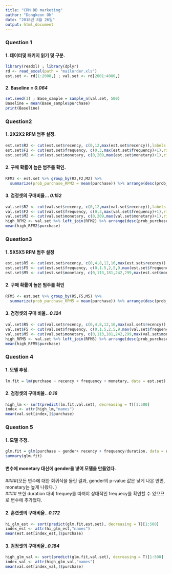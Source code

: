 ```yaml
---
title: "CRM DB marketing"
author: "Dongkeon Oh"
date: "2018년 8월 26일"
output: html_document
---
```

### Question 1
#### 1. 데이터및 패키지 읽기 및 구분.

```r
library(readxl) ; library(dplyr)
rd <- read_excel(path = "mailorder.xls")
est.set <- rd[1:2000,] ; val.set <- rd[2001:4000,]
```

#### 2. Baseline = ***0.064***
```r
set.seed(1) ; Base_sample = sample_n(val.set, 500)
Baseline = mean(Base_sample$purchase)
print(Baseline)
```

### Question2
#### 1. 2X2X2 RFM 범주 설정.
```r
est.set$R2 <- cut(est.set$recency, c(0,12,max(est.set$recency)),labels = c("2","1")) 
est.set$F2 <- cut(est.set$frequency, c(0,3,max(est.set$frequency)+1),right = F,labels = c("1","2"))
est.set$M2 <- cut(est.set$monetary, c(0,209,max(est.set$monetary)+1),right = F,labels = c("1","2"))
```

#### 2. 구매 확률이 높은 범주를 확인.
```r
RFM2 <- est.set %>% group_by(R2,F2,M2) %>% 
  summarize(prob_purchase_RPM2 = mean(purchase)) %>% arrange(desc(prob_purchase_RPM2))
```


#### 3. 검정셋의 구매비율... ***0.152***
```r
val.set$R2 <- cut(val.set$recency, c(0,12,max(val.set$recency)),labels = c("2","1")) 
val.set$F2 <- cut(val.set$frequency, c(0,3,max(val.set$frequency)+1),right = F,labels = c("1","2"))
val.set$M2 <- cut(val.set$monetary, c(0,209,max(val.set$monetary)+1),right = F,labels = c("1","2"))
high_RFM2 <- val.set %>% left_join(RFM2) %>% arrange(desc(prob_purchase_RPM2)) %>% head(500)
mean(high_RFM2$purchase)
```

### Question3 
#### 1. 5X5X5 RFM 범주 설정
```r
est.set$R5 <- cut(est.set$recency, c(0,4,8,12,16,max(est.set$recency)),labels = c("5","4","3","2","1")) 
est.set$F5 <- cut(est.set$frequency, c(0,1.5,2,5,9,max(est.set$frequency)),labels = c("1","2","3","4","5")) 
est.set$M5 <- cut(est.set$monetary, c(0,113,181,242,299,max(est.set$monetary)),labels = c("1","2","3","4","5"))
```

#### 2. 구매 확률이 높은 범주를 확인
```r
RFM5 <- est.set %>% group_by(R5,F5,M5) %>% 
  summarize(prob_purchase_RPM5 = mean(purchase)) %>% arrange(desc(prob_purchase_RPM5))
```

#### 3. 검정셋의 구매 비율.. ***0.124***
```r
val.set$R5 <- cut(val.set$recency, c(0,4,8,12,16,max(val.set$recency)),labels = c("5","4","3","2","1")) 
val.set$F5 <- cut(val.set$frequency, c(0,1.5,2,5,9,max(val.set$frequency)),labels = c("1","2","3","4","5")) 
val.set$M5 <- cut(val.set$monetary, c(0,113,181,242,299,max(val.set$monetary)),labels = c("1","2","3","4","5"))
high_RFM5 <- val.set %>% left_join(RFM5) %>% arrange(desc(prob_purchase_RPM5)) %>% head(500)
mean(high_RFM5$purchase)
```


### Question 4
#### 1. 모델 추정.
```r
lm.fit = lm(purchase ~ recency + frequency + monetary, data = est.set)
```

#### 2. 검정셋의 구매비율.. ***0.16***
```r
high_lm <- sort(predict(lm.fit,val.set), decreasing = T)[1:500]
index <- attr(high_lm,"names")
mean(val.set[index,]$purchase)
```

### Question 5

#### 1. 모델 추정.
```r
glm.fit = glm(purchase ~ gender+ recency + frequency/duration, data = est.set, family = binomial)
summary(glm.fit)
```
#### 변수에 monetary 대신에 gender을 넣어 모델을 만들었다. <br>
####(모든 변수에 대한 회귀식을 돌린 결과, gender의 p-value 값은 낮게 나온 반면, monetary는 높게 나왔다. ) <br>
#### 또한 duration 대비 frequey를 따져야 상대적인 frequecy를 확인할 수 있으므로 변수에 추가했다. 

#### 2. 훈련셋의 구매비율.. ***0.172***
```r
hi_glm_est <- sort(predict(glm.fit,est.set), decreasing = T)[1:500]
index_est <- attr(hi_glm_est,"names")
mean(est.set[index_est,]$purchase)
```

#### 3. 검정셋의 구매비율..***0.184***
```r

high_glm_val <- sort(predict(glm.fit,val.set), decreasing = T)[1:500]
index_val <- attr(high_glm_val,"names")
mean(val.set[index_val,]$purchase)
```

